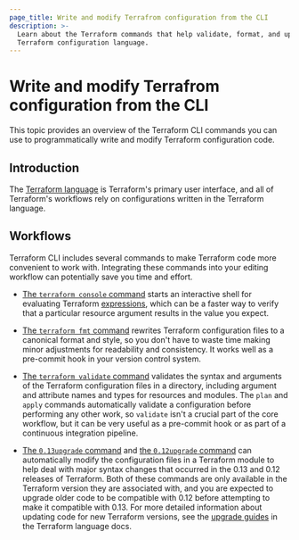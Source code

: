 ```yaml
---
page_title: Write and modify Terrafrom configuration from the CLI 
description: >-
  Learn about the Terraform commands that help validate, format, and upgrade code written in the
  Terraform configuration language.
---
```


# Write and modify Terrafrom configuration from the CLI

This topic provides an overview of the Terraform CLI commands you can use to programmatically write and modify Terraform configuration code.

## Introduction

The [Terraform language](/terraform/language) is Terraform's primary
user interface, and all of Terraform's workflows rely on configurations written
in the Terraform language.

## Workflows 

Terraform CLI includes several commands to make Terraform code more convenient
to work with. Integrating these commands into your editing workflow can
potentially save you time and effort.

- [The `terraform console` command](/terraform/cli/commands/console) starts an
  interactive shell for evaluating Terraform
  [expressions](/terraform/language/expressions), which can be a faster way
  to verify that a particular resource argument results in the value you expect.

- [The `terraform fmt` command](/terraform/cli/commands/fmt) rewrites Terraform
  configuration files to a canonical format and style, so you don't have to
  waste time making minor adjustments for readability and consistency. It works
  well as a pre-commit hook in your version control system.

- [The `terraform validate` command](/terraform/cli/commands/validate) validates the
  syntax and arguments of the Terraform configuration files in a directory,
  including argument and attribute names and types for resources and modules.
  The `plan` and `apply` commands automatically validate a configuration before
  performing any other work, so `validate` isn't a crucial part of the core
  workflow, but it can be very useful as a pre-commit hook or as part of a
  continuous integration pipeline.

- [The `0.13upgrade` command](/terraform/cli/commands/0.13upgrade) and
  [the `0.12upgrade` command](/terraform/cli/commands/0.12upgrade) can automatically
  modify the configuration files in a Terraform module to help deal with major
  syntax changes that occurred in the 0.13 and 0.12 releases of Terraform. Both
  of these commands are only available in the Terraform version they are
  associated with, and you are expected to upgrade older code to be compatible
  with 0.12 before attempting to make it compatible with 0.13. For more detailed
  information about updating code for new Terraform versions, see the [upgrade
  guides](/terraform/language/upgrade-guides) in the Terraform language docs.
